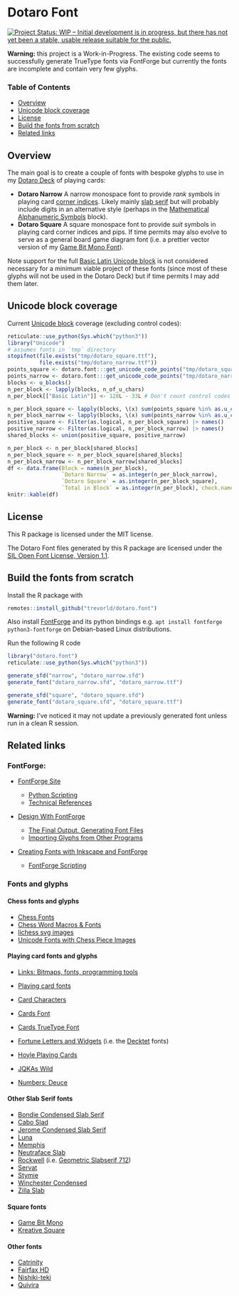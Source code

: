 # Dotaro Font

[![Project Status: WIP – Initial development is in progress, but there has not yet been a stable, usable release suitable for the public.](https://www.repostatus.org/badges/latest/wip.svg)](https://www.repostatus.org/#wip)

**Warning:** this project is a Work-in-Progress.  The existing code seems to successfully generate TrueType fonts via FontForge but currently the fonts are incomplete and contain very few glyphs.

### Table of Contents

* [Overview](#overview)
* [Unicode block coverage](#blocks)
* [License](#license)
* [Build the fonts from scratch](#build)
* [Related links](#related)

## <a name="overview">Overview</a>

The main goal is to create a couple of fonts with bespoke glyphs to use in my [Dotaro Deck](https://github.com/trevorld/dotaro.deck) of playing cards:

* **Dotaro Narrow** A narrow monospace font to provide *rank* symbols in playing card [corner indices](https://www.wopc.co.uk/playing-cards/corner-indices).  Likely mainly [slab serif](https://en.wikipedia.org/wiki/Slab_serif) but will probably include digits in an alternative style (perhaps in the [Mathematical Alphanumeric Symbols](https://en.wikipedia.org/wiki/Mathematical_Alphanumeric_Symbols) block).
* **Dotaro Square** A square monospace font to provide *suit* symbols in playing card corner indices and pips.  If time permits may also evolve to serve as a general board game diagram font (i.e. a prettier vector version of my [Game Bit Mono Font](https://github.com/trevorld/game-bit-font)).

Note support for the full [Basic Latin Unicode block](https://en.wikipedia.org/wiki/Basic_Latin_(Unicode_block)) is not considered necessary for a minimum viable project of these fonts (since most of these glyphs will not be used in the Dotaro Deck) but if time permits I may add them later.

## <a name="blocks">Unicode block coverage</a>

Current [Unicode block](https://en.wikipedia.org/wiki/Unicode_block) coverage (excluding control codes):

```r
reticulate::use_python(Sys.which("python3"))
library("Unicode")
# assumes fonts in `tmp` directory
stopifnot(file.exists("tmp/dotaro_square.ttf"),
          file.exists("tmp/dotaro_narrow.ttf"))
points_square <- dotaro.font:::get_unicode_code_points("tmp/dotaro_square.ttf") |> as.u_char()
points_narrow <- dotaro.font:::get_unicode_code_points("tmp/dotaro_narrow.ttf") |> as.u_char()
blocks <- u_blocks()
n_per_block <- lapply(blocks, n_of_u_chars)
n_per_block[["Basic Latin"]] <- 128L - 33L # Don't count control codes

n_per_block_square <- lapply(blocks, \(x) sum(points_square %in% as.u_char(x)))
n_per_block_narrow <- lapply(blocks, \(x) sum(points_narrow %in% as.u_char(x)))
positive_square <- Filter(as.logical, n_per_block_square) |> names()
positive_narrow <- Filter(as.logical, n_per_block_narrow) |> names()
shared_blocks <- union(positive_square, positive_narrow)

n_per_block <- n_per_block[shared_blocks]
n_per_block_square <- n_per_block_square[shared_blocks]
n_per_block_narrow <- n_per_block_narrow[shared_blocks]
df <- data.frame(Block = names(n_per_block),
                 `Dotaro Narrow` = as.integer(n_per_block_narrow),
                 `Dotaro Square` = as.integer(n_per_block_square),
                 `Total in Block` = as.integer(n_per_block), check.names = FALSE)
knitr::kable(df)
```

## <a name="license">License</a>

This R package is licensed under the MIT license.

The Dotaro Font files generated by this R package are licensed under the [SIL Open Font License, Version 1.1](https://openfontlicense.org/).

## <a name="build">Build the fonts from scratch</a>

Install the R package with

```r
remotes::install_github("trevorld/dotaro.font")
```

Also install [FontForge](https://fontforge.org/en-US/) and its python bindings e.g. `apt install fontforge python3-fontforge` on Debian-based Linux distributions.

Run the following R code

```r
library("dotaro.font")
reticulate::use_python(Sys.which("python3"))

generate_sfd("narrow", "dotaro_narrow.sfd")
generate_font("dotaro_narrow.sfd", "dotaro_narrow.ttf")

generate_sfd("square", "dotaro_square.sfd")
generate_font("dotaro_square.sfd", "dotaro_square.ttf")
```

**Warning:** I've noticed it may not update a previously generated font unless run in a clean R session.

## <a name="related">Related links</a>

### FontForge:

* [FontForge Site](https://fontforge.org/en-US/)

  + [Python Scripting](https://fontforge.org/docs/scripting/python.html)
  + [Technical References](https://fontforge.org/docs/techref.html)

* [Design With FontForge](http://designwithfontforge.com/en-US/index.html)

  + [The Final Output, Generating Font Files](http://designwithfontforge.com/en-US/The_Final_Output_Generating_Font_Files.html)
  + [Importing Glyphs from Other Programs](http://designwithfontforge.com/en-US/Importing_Glyphs_from_Other_Programs.html)

* [Creating Fonts with Inkscape and FontForge](https://www.reddit.com/r/neography/comments/818364/creating_fonts_with_inkscape_and_fontforge_table/)

  + [FontForge Scripting](https://www.reddit.com/r/neography/comments/83ovk7/creating_fonts_with_inkscape_and_fontforge_part10/)

### Fonts and glyphs

#### Chess fonts and glyphs

* [Chess Fonts](https://www.enpassant.dk/chess/fonteng.htm)
* [Chess Word Macros & Fonts](https://www.chessvariants.com/d.font/fonts.html)
* [lichess svg images](https://github.com/lichess-org/lila/tree/master/public/piece)
* [Unicode Fonts with Chess Piece Images](https://www.chessvariants.com/d.font/unicode.html)

#### Playing card fonts and glyphs

* [Links: Bitmaps, fonts, programming tools](https://www.pagat.com/links/images.html)
* [Playing card fonts](https://luc.devroye.org/cards.html)

* [Card Characters](https://www.haroldsfonts.com/font/card-characters)
* [Cards Font](https://www.fontspace.com/cards-font-f3690)
* [Cards TrueType Font](https://www.pagat.com/com/cardsttf.html)
* [Fortune Letters and Widgets](https://www.fontmonkey.com/archive.php?font=fortune) (i.e. the [Decktet](https://www.decktet.com/) fonts)
* [Hoyle Playing Cards](https://www.fontspace.com/hoyle-playing-cards-font-f3686)
* [JQKAs Wild](https://www.fontspace.com/jqkas-wild-font-f96423)
* [Numbers: Deuce](https://www.typography.com/fonts/numbers/)

#### Other Slab Serif fonts

* [Bondie Condensed Slab Serif](https://craftsupply.co/product/bondie-condensed-slab-serif-font/)
* [Cabo Slad](https://designalot.net/product/cabo-slab-typeface/)
* [Jerome Condensed Slab Serif](https://delapan.studio/product/jerome-condensed-slab-serif/)
* [Luna](https://creativemarket.com/orcacreative/866559-Luna)
* [Memphis](https://en.wikipedia.org/wiki/Memphis_(typeface))
* [Neutraface Slab](https://housefonts.com/hi/neutraface_slab)
* [Rockwell](https://en.wikipedia.org/wiki/Rockwell_(typeface)) (i.e. [Geometric Slabserif 712](https://www.fontspring.com/fonts/paratype/geometric-slabserif-712?srsltid=AfmBOoof4JDryBjju-n4XtArWi5hKfHLe0PSqIyud8oR8rJApCCd3gJC))
* [Servat](https://www.fontcanyon.com/servat/)
* [Stymie](https://www.youworkforthem.com/font/T1050/stymie/)
* [Winchester Condensed](https://creativemarket.com/DesignSomething/104244-Winchester-Condensed-Font?u=unblast)
* [Zilla Slab](https://blog.mozilla.org/opendesign/zilla-slab-common-language-shared-font/)

#### Square fonts

* [Game Bit Mono](https://github.com/trevorld/game-bit-font/)
* [Kreative Square](https://www.kreativekorp.com/software/fonts/ksquare/)

#### Other fonts

* [Catrinity](https://catrinity-font.de/)
* [Fairfax HD](https://www.kreativekorp.com/software/fonts/fairfaxhd/)
* [Nishiki-teki](https://umihotaru.work/)
* [Quivira](http://quivira-font.com/)
